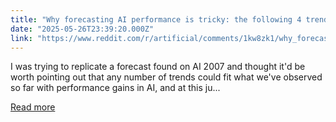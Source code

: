 ```yaml
---
title: "Why forecasting AI performance is tricky: the following 4 trends fit the observed data equally as well"
date: "2025-05-26T23:39:20.000Z"
link: "https://www.reddit.com/r/artificial/comments/1kw8zk1/why_forecasting_ai_performance_is_tricky_the/"
---
```


I was trying to replicate a forecast found on AI 2007 and thought it'd be worth pointing out that any number of trends could fit what we've observed so far with performance gains in AI, and at this ju...

[Read more](https://www.reddit.com/r/artificial/comments/1kw8zk1/why_forecasting_ai_performance_is_tricky_the/)
